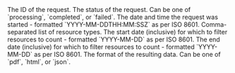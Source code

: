 <ResponseField name="requestId" type="string" required>
  The ID of the request.
</ResponseField>
<ResponseField name="status" type="string" required>
  The status of the request. Can be one of `processing`, `completed`, or `failed`.
</ResponseField>
<ResponseField name="startedAt" type="string" optional>
  The date and time the request was started - formatted `YYYY-MM-DDTHH:MM:SSZ` as per ISO 8601.
</ResponseField>
<ResponseField name="resources" type="string[]" optional>
  Comma-separated list of resource types.
</ResponseField>
<ResponseField name="dateFrom" type="string" optional>
  The start date (inclusive) for which to filter resources to count - formatted `YYYY-MM-DD` as per
  ISO 8601.
</ResponseField>
<ResponseField name="dateFrom" type="string" optional>
  The end date (inclusive) for which to filter resources to count - formatted `YYYY-MM-DD` as per
  ISO 8601.
</ResponseField>
<ResponseField name="conversionType" type="string" optional>
  The format of the resulting data. Can be one of `pdf`, `html`, or `json`.
</ResponseField>
